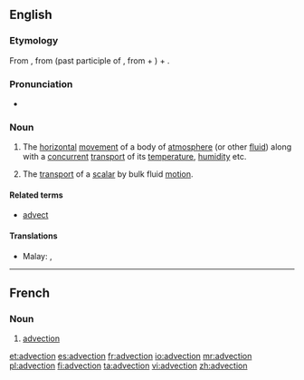 ==English==

===Etymology===
From {{etyl|la}} {{term|advectio|advectio|act of bringing|lang=la}}, from {{term|advectus|lang=la}} (past participle of {{term|advehere|advehere|to carry to|lang=la}}, from {{term|ad-}} + {{term|vehere|vehere|to convey|lang=la}}) + {{term|-io}}.

===Pronunciation===
* {{IPA|/ædvɛkʃən/}}

===Noun===
{{wikipedia}}
{{en-noun|-}}

# {{earth science|chemistry}} The [[horizontal]] [[movement]] of a body of [[atmosphere]] (or other [[fluid]]) along with a [[concurrent]] [[transport]] of its [[temperature]], [[humidity]] etc.
# The [[transport]] of a [[scalar]] by bulk fluid [[motion]].

====Related terms====
* [[advect]]

====Translations====
{{trans-top|The [[horizontal]] [[movement]] of a body of [[atmosphere]] (or other [[fluid]]) along with a [[concurrent]] [[transport]] of its [[temperature]], [[humidity]] etc.}}
* Malay: {{t-|ms|alir lintang}}, {{t-|ms|adveksi}}
{{trans-mid}}
{{trans-bottom}}

{{trans-top|The [[transport]] of a [[scalar]] by bulk fluid [[motion]]}}
{{trans-mid}}
{{trans-bottom}}

----

==French==

===Noun===
{{fr-noun|f}}

# {{earth science|chemistry|lang=fr}} [[#English|advection]]

[[et:advection]]
[[es:advection]]
[[fr:advection]]
[[io:advection]]
[[mr:advection]]
[[pl:advection]]
[[fi:advection]]
[[ta:advection]]
[[vi:advection]]
[[zh:advection]]